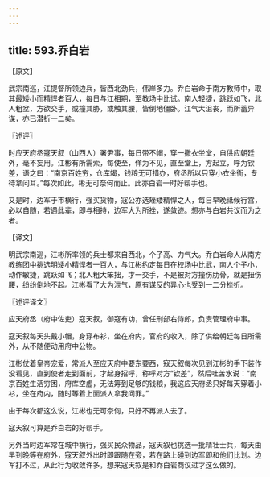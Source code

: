 ```yaml
---
---
---
```

title: 593.乔白岩
---



【原文】

武宗南巡，江提督所领边兵，皆西北劲兵，伟岸多力。乔白岩命于南方教师中，取其最矮小而精悍者百人，每日与江相期，至教场中比试。南人轻捷，跳跃如飞，北人粗坌，方欲交手，或撞其胁，或触其腰，皆倒地僵卧。江气大沮丧，而所蓄异谋，亦已潜折一二矣。

〖述评〗

时应天府丞寇天叙（山西人）署尹事，每日带不帽，穿一撒衣坐堂，自供应朝廷外，毫不妄用。江彬有所需索，每使至，佯为不见，直至堂上，方起立，呼为钦差，语之曰：“南京百姓穷，仓库竭，钱粮无可措办，府丞所以只穿小衣坐衙，专待拿问耳。”每次如此，彬无可奈何而止。此亦白岩一时好帮手也。

又是时，边军于市横行，强买货物，寇公亦选矬矮精悍之人，每日早晚祗候行宫，必以自随，若遇此辈，即与相持，边军大为所挫，遂敛迹。想亦与白岩共议而为之者。

【译文】

明武宗南巡，江彬所率领的兵士都来自西北，个子高、力气大。乔白岩命人从南方教练团中挑选明矮小精悍者一百人，与江彬约定每日在校场中比武，南人个子小，动作敏捷，跳跃如飞；北人粗大笨拙，才一交手，不是被对方撞伤肋骨，就是扭伤腰，纷纷倒地不起。江彬看了大为泄气，原有谋反的异心也受到一二分挫折。

〖述评译文〗

应天府丞（府中佐吏）寇天叙，御寇有功，曾任刑部右侍郎，负责管理府中事。

寇天叙每天头戴小帽，身穿布衫，坐在府内，官府的收入，除了供给朝廷每日所需外，从不随便动用府中公物。

江彬仗着皇帝宠爱，常派人至应天府中要东要西，寇天叙每次见到江彬的手下装作没看见，直到使者走到面前，才起身招呼，称呼对方“钦差”，然后吐苦水说：“南京百姓生活穷困，府库空虚，无法筹到足够的钱粮，我这应天府丞只好每天穿着小衫，坐在府内，随时等着上面派人拿我问罪。”

由于每次都这么说，江彬也无可奈何，只好不再派人去了。

寇天叙可算是乔白岩的好帮手。

另外当时边军常在城中横行，强买民众物品，寇天叙也挑选一批精壮士兵，每天由早到晚等在府外，寇天叙外出时即跟随在旁，若在路上碰到边军即和他们比划。边军打不过，从此行为收敛许多，想来寇天叙是和乔白岩商议过才这么做的。
